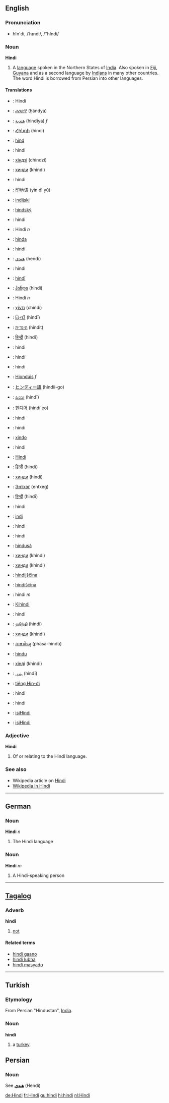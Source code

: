 ==English==
===Pronunciation===
*hĭn'di, /ˈhɪndi/, /"hIndi/

===Noun===
'''Hindi'''

# A [[language]] spoken in the Northern States of [[India]].  Also spoken in [[Fiji]], [[Guyana]] and as a second language by [[Indian]]s in many other countries. The word Hindi is borrowed from Persian into other languages.

====Translations====
*{{af}}: Hindi
*{{am}}: [[ሐንድኛ]] (ḥändya)
*{{ar}}: [[هندية]] (hindīya) ''f''
*{{hy}}: [[Հինդի]] (hindi)
*{{az}}: [[hind]]
*{{eu}}: hindi
*{{be}}: [[хіндзі]] (chindzi)
*{{bg}}: [[хинди]] (khindi)
*{{ca}}: hindi
*{{zh}}: [[印地语]] (yìn dì yǔ)
*{{hr}}: [[indijski]]
*{{cz}}: [[hindský]]
*{{da}}: hindi
*{{nl}}: Hindi ''n''
*{{eo}}: [[hinda]]
*{{et}}: hindi
*{{fa}}: [[هندي]] (hendī)
*{{fi}}: hindi
*{{fr}}: [[hindî]]
*{{ka}}: [[ჰინდი]] (hindi)
*{{de}}: Hindi ''n''
*{{el}}: [[χίντι]] (chíndi)
*{{gu}}: [[હિન્દી]] (hindī)
*{{he}}: [[הינדית]] (hindit)
*{{hi}}: [[हिन्दी]] (hindī)
*{{hu}}: hindi
*{{is}}: hindí
*{{id}}: hindi
*{{ga}}: [[Hiondúis]] ''f''
*{{ja}}: [[ヒンディー語]] (hindii-go)
*{{kn}}: [[ಹಿಂದೀ]] (hindī)
*{{ko}}: [[힌디어]] (hindi'eo)
*{{lv}}: hindi
*{{lt}}: hindi
*{{jbo}}: [[xindo]]
*{{ms}}: hindi
*{{mt}}: [[Ħindi]]
*{{mr}}: [[हिन्दी]] (hindī)
*{{mdf}}: [[хинди]] (hindi)
*{{mn}}: [[Энтхэг]] (entxeg)
*{{ne}}: [[हिन्दी]] (hindī)
*{{no}}: hindi
*{{oc}}: [[indi]]
*{{pl}}: hindi
*{{pt}}: hindi
*{{ro}}: [[hindusă]]
*{{ru}}: [[хинди]] (khindi)
*{{se}}: [[хинди]] (khindi)
*{{sl}}: [[hindijščina]]
*{{wen}}: [[hindišćina]]
*{{es}}: hindi ''m''
*{{sw}}: [[Kihindi]]
*{{sv}}: hindi
*{{ta}}: [[ஹிந்தி]] (hindi)
*{{tt}}: [[хинди]] (khindi)
*{{th}}: [[ภาษาฮินดู]] (phāsā-hindū)
*{{tr}}: [[hindu]]
*{{uk}}: [[хiндi]] (khindi)
*{{ur}}: [[ہندي]] (hindī)
*{{vi}}: [[tiếng Hin-đi]]
*{{wa}}: hindi
*{{cy}}: hindi
*{{xh}}: [[isiHindi]]
*{{zu}}: [[isiHindi]]

===Adjective===
'''Hindi'''

# Of or relating to the Hindi language.


===See also===
*Wikipedia article on [[w:Hindi|Hindi]]
*[http://hi.wikipedia.org Wikipedia in Hindi]

----

==German==
===Noun===
'''Hindi''' ''n''

# The Hindi language

===Noun===
'''Hindi''' ''m''

# A Hindi-speaking person

----

==[[Tagalog]]==
===Adverb===
'''hindi'''

# [[not]]

====Related terms====
*[[hindi gaano]]
*[[hindi lubha]]
*[[hindi masyado]]

----

==Turkish==
===Etymology===
From Persian "Hindustan", [[India]].

===Noun===
'''hindi'''

# a [[turkey]].

==Persian==

===Noun===
See '''[[هندي]]''' (Hendi)

[[de:Hindi]]
[[fr:Hindi]]
[[gu:hindi]]
[[hi:hindi]]
[[nl:Hindi]]